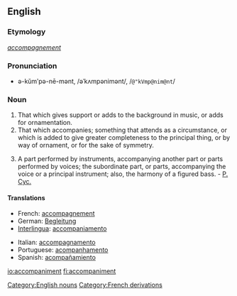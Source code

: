 ==English==
===Etymology===
{{F.}} ''[[accompagnement]]''

===Pronunciation===
*ə-kŭmʹpə-nē-mənt, /əˈkʌmpənimənt/, /<tt>@"kVmp@nim@nt</tt>/

===Noun===
{{en-noun-reg}}

# That which gives support or adds to the background in music, or adds for ornamentation.
# That which accompanies; something that attends as a circumstance, or which is added to give greater completeness to the principal thing, or by way of ornament, or for the sake of symmetry.
#{{music}} A part performed by instruments, accompanying another part or parts performed by voices; the subordinate part, or parts, accompanying the voice or a principal instrument; also, the harmony of a figured bass. - [[P. Cyc.]]

====Translations====
{{top}}
*French: [[accompagnement]]
*German: [[Begleitung]]
*[[Interlingua]]: [[accompaniamento]]
{{mid}}
*Italian: [[accompagnamento]]
*Portuguese: [[acompanhamento]]
*Spanish: [[acompañamiento]]
{{bottom}}

[[Category:English nouns]]
[[Category:French derivations]]

[[io:accompaniment]]
[[fi:accompaniment]]